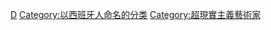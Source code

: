 [[Category:西班牙畫家|D]]
[[Category:以西班牙人命名的分类|Category:以西班牙人命名的分类]]
[[Category:超現實主義藝術家|Category:超現實主義藝術家]]